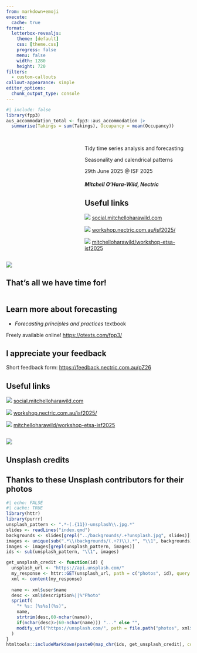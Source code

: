 ```yaml
---
from: markdown+emoji
execute:
  cache: true
format:
  letterbox-revealjs:
    theme: [default]
    css: [theme.css]
    progress: false
    menu: false
    width: 1280
    height: 720
filters:
  - custom-callouts
callout-appearance: simple
editor_options: 
  chunk_output_type: console
---
```


```r
#| include: false
library(fpp3)
aus_accommodation_total <- fpp3::aus_accommodation |> 
  summarise(Takings = sum(Takings), Occupancy = mean(Occupancy))
```

## {}

::: columns
::: {.column width="40%"}
:::
::: {.column width="60%"}

::: {.title data-id="title"}
Tidy time series analysis and forecasting
:::

::: {.subtitle data-id="subtitle"}
Seasonality and calendrical patterns
:::

::: {.dateplace}
29th June 2025 @ ISF 2025
:::

##### Mitchell O'Hara-Wild, Nectric

::: {.callout-link}

## Useful links

![](resources/forum.svg){.icon} [social.mitchelloharawild.com](https://social.mitchelloharawild.com/)

![](resources/projector-screen-outline.svg){.icon} [workshop.nectric.com.au/isf2025/](https://workshop.nectric.com.au/isf2025/)

![](resources/github.svg){.icon} [mitchelloharawild/workshop-etsa-isf2025](https://github.com/mitchelloharawild/workshop-etsa-isf2025)


:::

:::
:::

![](../backgrounds/sander-weeteling-KABfjuSOx74-unsplash.jpg){.image-left}



## That's all we have time for!

::: columns
::: {.column width="60%"}


::: {.callout-tip}
## Learn more about forecasting

*  *Forecasting principles and practices* textbook

  Freely available online! <https://otexts.com/fpp3/>

:::

::: {.callout-note}
## I appreciate your feedback

  Short feedback form: <https://feedback.nectric.com.au/pZ26>
:::

::: {.callout-link}


## Useful links

![](resources/forum.svg){.icon} [social.mitchelloharawild.com](https://social.mitchelloharawild.com/)

![](resources/projector-screen-outline.svg){.icon} [workshop.nectric.com.au/isf2025/](https://workshop.nectric.com.au/isf2025/)

![](resources/github.svg){.icon} [mitchelloharawild/workshop-etsa-isf2025](https://github.com/mitchelloharawild/workshop-etsa-isf2025)

:::

:::
:::

![](../backgrounds/sander-weeteling-KABfjuSOx74-unsplash.jpg){.image-right}

<!-- Made with :heart: and [Quarto](https://quarto.org/). -->


## Unsplash credits

::: {.callout-unsplash}

## Thanks to these Unsplash contributors for their photos

```r
#| echo: FALSE
#| cache: TRUE
library(httr)
library(purrr)
unsplash_pattern <- ".*-(.{11})-unsplash\\.jpg.*"
slides <- readLines("index.qmd")
backgrounds <- slides[grepl("../backgrounds/.+?unsplash.jpg", slides)]
images <- unique(sub(".*\\(backgrounds/(.+?)\\).*", "\\1", backgrounds))
images <- images[grepl(unsplash_pattern, images)]
ids <- sub(unsplash_pattern, "\\1", images)

get_unsplash_credit <- function(id) {
  unsplash_url <- "https://api.unsplash.com/" 
  my_response <- httr::GET(unsplash_url, path = c("photos", id), query = list(client_id=Sys.getenv("UNSPLASH_ACCESS")))
  xml <- content(my_response)
  
  name <- xml$user$name
  desc <- xml$description%||%"Photo"
  sprintf(
    "* %s: [%s%s](%s)",
    name,
    strtrim(desc,60-nchar(name)),
    if(nchar(desc)>(60-nchar(name))) "..." else "",
    modify_url("https://unsplash.com/", path = file.path("photos", xml$id))
  )
}
htmltools::includeMarkdown(paste0(map_chr(ids, get_unsplash_credit), collapse = "\n"))
```

:::

<!-- ## References -->
